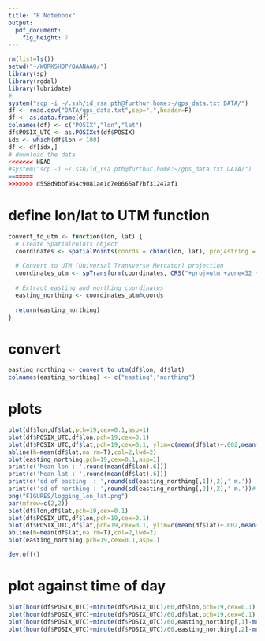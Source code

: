 ```yaml
---
title: "R Notebook"
output: 
  pdf_document: 
    fig_height: 7
---
```


 

```r
rm(list=ls())
setwd("~/WORKSHOP/QAANAAQ/")
library(sp)
library(rgdal)
library(lubridate)
#
system("scp -i ~/.ssh/id_rsa pth@furthur.home:~/gps_data.txt DATA/")
df <- read.csv("DATA/gps_data.txt",sep=",",header=F)
df <- as.data.frame(df)
colnames(df) <- c("POSIX","lon","lat")
df$POSIX_UTC <- as.POSIXct(df$POSIX)
idx <- which(df$lon < 100)
df <- df[idx,]
# download the data
<<<<<<< HEAD
#system("scp -i ~/.ssh/id_rsa pth@furthur.home:~/gps_data.txt DATA/")
=======
>>>>>>> d558d9bbf954c9081ae1c7e0666af7bf31247af1
```

# define lon/lat to UTM function
```r
convert_to_utm <- function(lon, lat) {
  # Create SpatialPoints object
  coordinates <- SpatialPoints(coords = cbind(lon, lat), proj4string = CRS("+proj=longlat +datum=WGS84"))
  
  # Convert to UTM (Universal Transverse Mercator) projection
  coordinates_utm <- spTransform(coordinates, CRS("+proj=utm +zone=32 +datum=WGS84"))
  
  # Extract easting and northing coordinates
  easting_northing <- coordinates_utm@coords
  
  return(easting_northing)
}
```

# convert
```r
easting_northing <- convert_to_utm(df$lon, df$lat)
colnames(easting_northing) <- c("easting","northing")
```


# plots
```r
plot(df$lon,df$lat,pch=19,cex=0.1,asp=1)
plot(df$POSIX_UTC,df$lon,pch=19,cex=0.1)
plot(df$POSIX_UTC,df$lat,pch=19,cex=0.1, ylim=c(mean(df$lat)+.002,mean(df$lat)-.002))
abline(h=mean(df$lat,na.rm=T),col=2,lwd=2)
plot(easting_northing,pch=19,cex=0.1,asp=1)
print(c('Mean lon : ',round(mean(df$lon),6)))
print(c('Mean lat : ',round(mean(df$lat),6)))
print(c('sd of easting  : ',round(sd(easting_northing[,1]),2),' m.'))
print(c('sd of northing : ',round(sd(easting_northing[,2]),2),' m.'))#
png("FIGURES/logging_lon_lat.png")
par(mfrow=c(2,2))
plot(df$lon,df$lat,pch=19,cex=0.1)
plot(df$POSIX_UTC,df$lon,pch=19,cex=0.1)
plot(df$POSIX_UTC,df$lat,pch=19,cex=0.1, ylim=c(mean(df$lat)+.002,mean(df$lat)-.002))
abline(h=mean(df$lat,na.rm=T),col=2,lwd=2)
plot(easting_northing,pch=19,cex=0.1,asp=1)

dev.off()
```

# plot against time of day
```r
plot(hour(df$POSIX_UTC)+minute(df$POSIX_UTC)/60,df$lon,pch=19,cex=0.1)
plot(hour(df$POSIX_UTC)+minute(df$POSIX_UTC)/60,df$lat,pch=19,cex=0.1)
plot(hour(df$POSIX_UTC)+minute(df$POSIX_UTC)/60,easting_northing[,1]-mean(easting_northing[,1]),pch=19,cex=0.1,ylab='Easting anomaly [m]')
plot(hour(df$POSIX_UTC)+minute(df$POSIX_UTC)/60,easting_northing[,2]-mean(easting_northing[,2]),pch=19,cex=0.1,ylab='Northing anomaly [m]')
```

 

